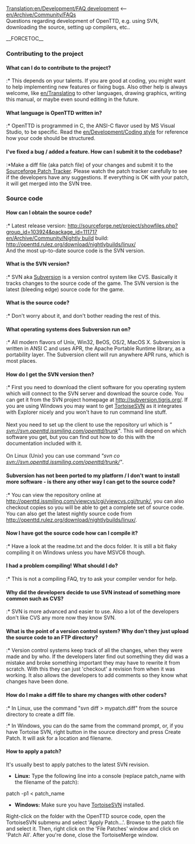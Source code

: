 [[Translation:en/Development/FAQ development]]
<-- [[en/Archive/Community/FAQ]]s<br/>
Questions regarding development of OpenTTD, e.g. using SVN, downloading the source, setting up compilers, etc..

__FORCETOC__
===Contributing to the project===
====What can I do to contribute to the project?====
:* This depends on your talents. If you are good at coding, you might want to help implementing new features or fixing bugs. Also other help is always welcome, like [[en/Translating]] to other languages, drawing graphics, writing this manual, or maybe even sound editing in the future.
====What language is OpenTTD written in?====
:* OpenTTD is programmed in C, the ANSI-C flavor used by MS Visual Studio, to be specific. Read the [[en/Development/Coding style]] for reference how your code should be structured.
====I've fixed a bug / added a feature. How can I submit it to the codebase?====
:*Make a diff file (aka patch file) of your changes and submit it to the [http://sourceforge.net/tracker/?group_id=103924&atid=636367 Sourceforge Patch Tracker]. Please watch the patch tracker carefully to see if the developers have any suggestions. If everything is OK with your patch, it will get merged into the SVN tree.
===Source code===
====How can I obtain the source code?====
:* Latest release version: http://sourceforge.net/project/showfiles.php?group_id=103924&package_id=111717<br>[[en/Archive/Community/Nightly build]] build: http://openttd.rulez.org/download/nightlybuilds/linux/<br>And the most up-to-date source code is the SVN version.
====What is the SVN version?====
:* SVN aka [https://www.wikipedia.org/wiki/Subversion Subversion] is a version control system like CVS. Basically it tracks changes to the source code of the game. The SVN version is the latest (bleeding edge) source code for the game.
====What is the source code?====
:* Don't worry about it, and don't bother reading the rest of this.
====What operating systems does Subversion run on?====
:* All modern flavors of Unix, Win32, BeOS, OS/2, MacOS X. Subversion is written in ANSI C and uses APR, the Apache Portable Runtime library, as a portability layer. The Subversion client will run anywhere APR runs, which is most places.
====How do I get the SVN version then?====
:* First you need to download the client software for you operating system which will connect to the SVN server and download the source code. You can get it from the SVN project homepage at http://subversion.tigris.org/. If you are using Windows you may want to get [http://tortoisesvn.tigris.org/ TortoiseSVN] as it integrates with Explorer nicely and you won't have to run command line stuff.<br><br>Next you need to set up the client to use the repository url which is ''"<!--svn://svn.openttd.com/openttd/trunk-->svn://svn.openttd.issmiling.com/openttd/trunk"''. This will depend on which software you get, but you can find out how to do this with the documentation included with it.<br><br>On Linux (Unix) you can use command ''"svn co <!--svn://svn.openttd.com/openttd/trunk-->svn://svn.openttd.issmiling.com/openttd/trunk/"''.

====Subversion has not been ported to my platform / I don't want to install more software - is there any other way I can get to the source code?====
:* You can view the repository online at http://openttd.issmiling.com/viewcvs/cgi/viewcvs.cgi/trunk/, you can also checkout copies so you will be able to get a complete set of source code. You can also get the latest nightly source code from <!--http://www.openttd.org/nightly/ or--> http://openttd.rulez.org/download/nightlybuilds/linux/.

====Now I have got the source code how can I compile it?====
:* Have a look at the readme.txt and the docs folder. It is still a bit flaky compiling it on Windows unless you have MSVC6 though.
====I had a problem compiling! What should I do?====
:* This is not a compiling FAQ, try to ask your compiler vendor for help.
====Why did the developers decide to use SVN instead of something more common such as CVS?====
:* SVN is more advanced and easier to use. Also a lot of the developers don't like CVS any more now they know SVN.
====What is the point of a version control system? Why don't they just upload the source code to an FTP directory?====
:* Version control systems keep track of all the changes, when they were made and by who. If the developers later find out something they did was a mistake and broke something important they may have to rewrite it from scratch. With this they can just 'checkout' a revision from when it was working. It also allows the developers to add comments so they know what changes have been done.
====How do I make a diff file to share my changes with other coders?====
:* In Linux, use the command "svn diff > mypatch.diff" from the source directory to create a diff file.
:* In Windows, you can do the same from the command prompt, or, if you have Tortoise SVN, right button in the source directory and press Create Patch. It will ask for a location and filename.

====How to apply a patch?====
It's usually best to apply patches to the latest SVN revision.

*'''Linux:''' Type the following line into a console (replace patch_name with the filename of the patch):

patch -p1 < patch_name
 
*'''Windows:''' Make sure you have [http://tortoisesvn.tigris.org TortoiseSVN] installed.

Right-click on the folder with the OpenTTD source code, open the TortoiseSVN submenu and select 'Apply Patch...'. Browse to the patch file and select it. Then, right click on the 'File Patches' window and click on 'Patch All'. After you're done, close the TortoiseMerge window.